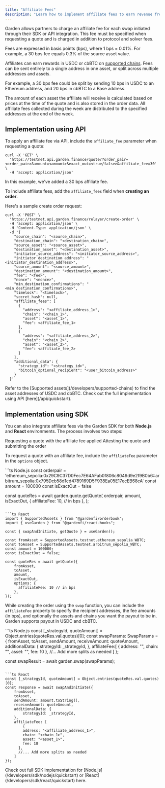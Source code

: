 ```yaml
---
title: "Affiliate Fees"
description: "Learn how to implement affiliate fees to earn revenue from Garden swaps through your integration"
---
```


Garden allows partners to charge an affiliate fee for each swap initiated through their SDK or API integration. This fee must be specified when requesting a quote and is charged in addition to protocol and solver fees.

<Info>
Fees are expressed in basis points (bps), where 1 bps = 0.01%. For example, a 30 bps fee equals 0.3% of the source asset value.
</Info>

Affiliates can earn rewards in USDC or cbBTC on [supported chains](/developers/supported-chains). Fees can be sent entirely to a single address in one asset, or split across multiple addresses and assets. 

For example, a 30 bps fee could be split by sending 10 bps in USDC to an Ethereum address, and 20 bps in cbBTC to a Base address.

<Note>
The amount of each asset the affiliate will receive is calculated based on prices at the time of the quote and is also stored in the order data. All affiliate fees collected during the week are distributed to the specified addresses at the end of the week.
</Note>

## Implementation using API

To apply an affiliate fee via API, include the `affiliate_fee` parameter when requesting a quote:

```shell
curl -X 'GET' \
  'https://testnet.api.garden.finance/quote/?order_pair=<order_pair>&amount=<amount>&exact_out=<true/false>&affiliate_fee=30' \
  -H 'accept: application/json'
```

In this example, we've added a 30 bps affiliate fee.

To include affiliate fees, add the `affiliate_fees` field when **creating an order**.

Here's a sample create order request:

```shell
curl -X 'POST' \
  'https://testnet.api.garden.finance/relayer/create-order' \
  -H 'accept: application/json' \
  -H 'Content-Type: application/json' \
  -d '{
    "source_chain": "<source_chain>",
    "destination_chain": "<destination_chain>",
    "source_asset": "<source_asset>",
    "destination_asset": "<destination_asset>",
    "initiator_source_address": "<initiator_source_address>",
    "initiator_destination_address": "<initiator_destination_address>",
    "source_amount": "<source_amount>",
    "destination_amount": "<destination_amount>",
    "fee": "<fee>",
    "nonce": "<nonce>",
    "min_destination_confirmations": "<min_destination_confirmations>",
    "timelock": "<timelock>",
    "secret_hash": null,
    "affiliate_fees": [
      {
        "address": "<affiliate_address_1>",
        "chain": "<chain_1>",
        "asset": "<asset_1>",
        "fee": <affiliate_fee_1>
      },
      {
        "address": "<affiliate_address_2>",
        "chain": "<chain_2>",
        "asset": "<asset_2>",
        "fee": <affiliate_fee_2>
      }
    ],
    "additional_data": {
      "strategy_id": "<strategy_id>",
      "bitcoin_optional_recipient": "<user_bitcoin_address>"
    }
  }'
```

<Note>
Refer to the [Supported assets](/developers/supported-chains) to find the asset addresses of USDC and cbBTC. Check out the full implementation using API [here](/api/quickstart).
</Note>

## Implementation using SDK

You can also integrate affiliate fees via the Garden SDK for both **Node.js** and **React** environments. The process involves two steps:  

<Steps>
  <Step title="Request Quote">
    Requesting a quote with the affiliate fee applied
  </Step>
  <Step title="Attest and Submit">
    Attesting the quote and submitting the order
  </Step>
</Steps>


To request a quote with an affiliate fee, include the `affiliateFee` parameter in the `options` object.

<CodeGroup>
```ts Node.js
const orderpair = 'ethereum_sepolia:0x29C9C37D0Fec7E64AFab0f806c8049d9e2f9B0b6::arbitrum_sepolia:0x795Dcb58d1cd4789169D5F938Ea05E17ecEB68cA'
const amount = 100000
const isExactOut = false

const quoteRes = await garden.quote.getQuote(
    orderpair,
    amount,
    isExactOut,
    {
      affiliateFee: 10, // in bps
    },
);
```

```ts React
import { SupportedAssets } from "@gardenfi/orderbook";
import { useGarden } from "@gardenfi/react-hooks";

const { swapAndInitiate, getQuote } = useGarden();

const fromAsset = SupportedAssets.testnet.ethereum_sepolia_WBTC;
const toAsset = SupportedAssets.testnet.arbitrum_sepolia_WBTC;
const amount = 100000;
const isExactOut = false; 

const quoteRes = await getQuote({
    fromAsset,
    toAsset,
    amount,
    isExactOut,
    options: {
      affiliateFee: 10 // in bps
    },
});
```
</CodeGroup>

While creating the order using the `swap` function, you can include the `affiliateFee` property to specify the recipient addresses, the fee amounts (in bps), and optionally the assets and chains you want the payout to be in. Garden supports payout in USDC and cbBTC.

<CodeGroup>
```ts Node.js
const [_strategyId, quoteAmount] = Object.entries(quoteRes.val.quotes)[0];
const swapParams: SwapParams = {
  fromAsset,
  toAsset,
  sendAmount,
  receiveAmount: quoteAmount,
  additionalData: {
    strategyId: _strategyId,
  },
  affiliateFee:[
    {
        address: "<affiliate_address_1>",
        chain: "<chain_1>",
        asset: "<asset_1>",
        fee: 10
    },
    //... Add more splits as needed
  ]
};

const swapResult = await garden.swap(swapParams);
```

```ts React
const [_strategyId, quoteAmount] = Object.entries(quoteRes.val.quotes)[0];
const response = await swapAndInitiate({
    fromAsset,
    toAsset,
    sendAmount: amount.toString(),
    receiveAmount: quoteAmount,
    additionalData: {
        strategyId: _strategyId,
    },
    affiliateFee: [
        {
        address: "<affiliate_address_1>",
        chain: "<chain_1>",
        asset: "<asset_1>",
        fee: 10
      },
      //... Add more splits as needed
    ]
});
```
</CodeGroup>

<Note>
Check out full SDK implementation for [Node.js](/developers/sdk/nodejs/quickstart) or [React](/developers/sdk/react/quickstart) here.
</Note>
